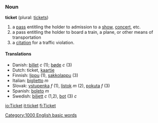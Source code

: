 ===Noun===
'''ticket''' (plural: [[tickets]])

#a [[pass]] entitling the holder to admission to a [[show]], [[concert]], etc.
#a pass entitling the holder to board a train, a plane, or other means of transportation
#a [[citation]] for a traffic violation.  <!-- US only? -->

====Translations====
*Danish: [[billet]] ''c'' (1); [[bøde]] ''c'' (3)
*Dutch: ticket, [[kaartje]]
*Finnish: [[lippu]] (1), [[sakkolappu]] (3)
*Italian: [[biglietto]] ''m''
*Slovak: [[vstupenka#Slovak|vstupenka]] ''f'' (1), [[lístok#Slovak|lístok]] ''m'' (2), [[pokuta#Slovak|pokuta]] ''f'' (3)
*Spanish: [[boleto]] ''m''
*Swedish: [[biljett]] ''c'' (1,2), [[bot]] (3) ''c''

[[Category:1000 English basic words]]

[[io:Ticket]]
[[it:ticket]]
[[fi:Ticket]]